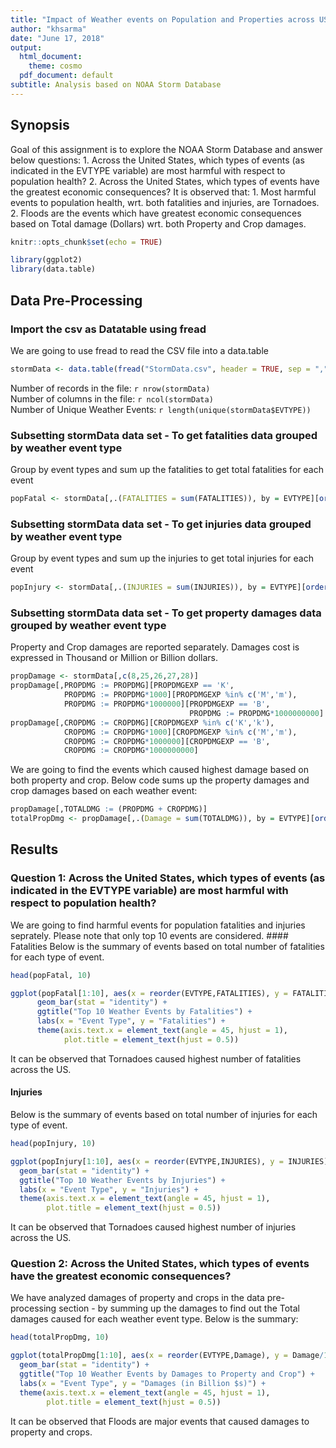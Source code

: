 ```yaml
---
title: "Impact of Weather events on Population and Properties across US"
author: "khsarma"
date: "June 17, 2018"
output:
  html_document:
    theme: cosmo
  pdf_document: default
subtitle: Analysis based on NOAA Storm Database
---
```


## Synopsis
Goal of this assignment is to explore the NOAA Storm Database and answer below questions:
1. Across the United States, which types of events (as indicated in the EVTYPE variable) are most harmful with respect to population health?
2. Across the United States, which types of events have the greatest economic consequences?
It is observed that:
1. Most harmful events to population health, wrt. both fatalities and injuries, are Tornadoes.
2. Floods are the events which have greatest economic consequences based on Total damage (Dollars) wrt. both Property and Crop damages.

```r
knitr::opts_chunk$set(echo = TRUE)
```

``` r
library(ggplot2)
library(data.table)
```
## Data Pre-Processing
### Import the csv as Datatable using fread
We are going to use fread to read the CSV file into a data.table
``` r
stormData <- data.table(fread("StormData.csv", header = TRUE, sep = ","))
```
Number of records in the file: `r nrow(stormData)`  
Number of columns in the file: `r ncol(stormData)`  
Number of Unique Weather Events: `r length(unique(stormData$EVTYPE))`

### Subsetting stormData data set - To get fatalities data grouped by weather event type
Group by event types and sum up the fatalities to get total fatalities for each event
``` r
popFatal <- stormData[,.(FATALITIES = sum(FATALITIES)), by = EVTYPE][order(-FATALITIES)]
```
### Subsetting stormData data set - To get injuries data grouped by weather event type
Group by event types and sum up the injuries to get total injuries for each event
``` r
popInjury <- stormData[,.(INJURIES = sum(INJURIES)), by = EVTYPE][order(-INJURIES)]
```
### Subsetting stormData data set - To get property damages data grouped by weather event type
Property and Crop damages are reported separately. Damages cost is expressed in Thousand or Million or Billion dollars.
``` r
propDamage <- stormData[,c(8,25,26,27,28)]
propDamage[,PROPDMG := PROPDMG][PROPDMGEXP == 'K', 
            PROPDMG := PROPDMG*1000][PROPDMGEXP %in% c('M','m'), 
            PROPDMG := PROPDMG*1000000][PROPDMGEXP == 'B', 
                                        PROPDMG := PROPDMG*1000000000]
propDamage[,CROPDMG := CROPDMG][CROPDMGEXP %in% c('K','k'), 
            CROPDMG := CROPDMG*1000][CROPDMGEXP %in% c('M','m'),
            CROPDMG := CROPDMG*1000000][CROPDMGEXP == 'B', 
            CROPDMG := CROPDMG*1000000000]
```
We are going to find the events which caused highest damage based on both property and crop. Below code sums up the property damages and crop damages based on each weather event:
``` r
propDamage[,TOTALDMG := (PROPDMG + CROPDMG)]
totalPropDmg <- propDamage[,.(Damage = sum(TOTALDMG)), by = EVTYPE][order(-Damage)]
```

## Results
### Question 1: Across the United States, which types of events (as indicated in the EVTYPE variable) are most harmful with respect to population health?
We are going to find harmful events for population fatalities and injuries seprately. Please note that only top 10 events are considered.
#### Fatalities
Below is the summary of events based on total number of fatalities for each type of event.
``` r
head(popFatal, 10)
```
```r
ggplot(popFatal[1:10], aes(x = reorder(EVTYPE,FATALITIES), y = FATALITIES)) + 
      geom_bar(stat = "identity") + 
      ggtitle("Top 10 Weather Events by Fatalities") + 
      labs(x = "Event Type", y = "Fatalities") +
      theme(axis.text.x = element_text(angle = 45, hjust = 1), 
            plot.title = element_text(hjust = 0.5)) 
```  

It can be observed that Tornadoes caused highest number of fatalities across the US.

#### Injuries
Below is the summary of events based on total number of injuries for each type of event.
``` r
head(popInjury, 10)
```
```r
ggplot(popInjury[1:10], aes(x = reorder(EVTYPE,INJURIES), y = INJURIES)) + 
  geom_bar(stat = "identity") + 
  ggtitle("Top 10 Weather Events by Injuries") + 
  labs(x = "Event Type", y = "Injuries") +
  theme(axis.text.x = element_text(angle = 45, hjust = 1), 
        plot.title = element_text(hjust = 0.5)) 
```  

It can be observed that Tornadoes caused highest number of injuries across the US.

### Question 2: Across the United States, which types of events have the greatest economic consequences?
We have analyzed damages of property and crops in the data pre-processing section - by summing up the damages to find out the Total damages caused for each weather event type. Below is the summary:
``` r
head(totalPropDmg, 10)
```
``` r
ggplot(totalPropDmg[1:10], aes(x = reorder(EVTYPE,Damage), y = Damage/10^9)) + 
  geom_bar(stat = "identity") + 
  ggtitle("Top 10 Weather Events by Damages to Property and Crop") + 
  labs(x = "Event Type", y = "Damages (in Billion $s)") +
  theme(axis.text.x = element_text(angle = 45, hjust = 1), 
        plot.title = element_text(hjust = 0.5)) 
```  

It can be observed that Floods are major events that caused damages to property and crops.
